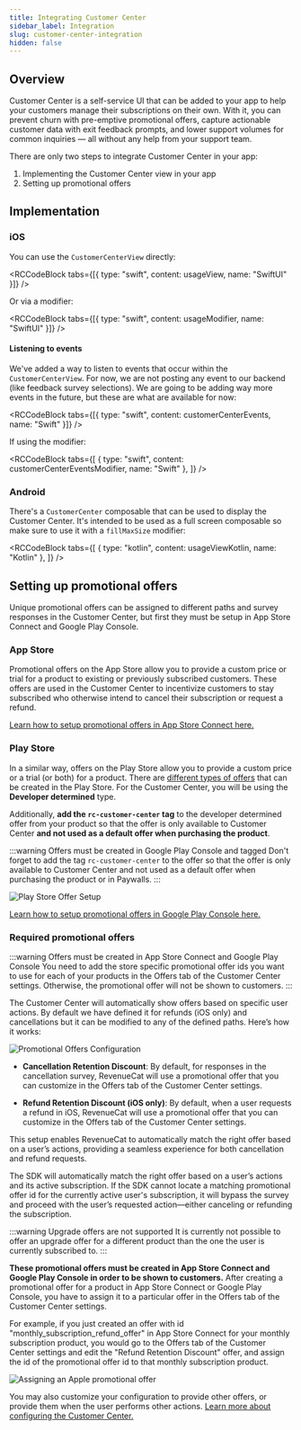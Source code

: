 ```yaml
---
title: Integrating Customer Center
sidebar_label: Integration
slug: customer-center-integration
hidden: false
---
```



<YouTubeEmbed videoId="yraB5gQCUPE" title="Integrating the Customer Center" />

## Overview

Customer Center is a self-service UI that can be added to your app to help your customers manage their subscriptions on their own. With it, you can prevent churn with pre-emptive promotional offers, capture actionable customer data with exit feedback prompts, and lower support volumes for common inquiries — all without any help from your support team.

There are only two steps to integrate Customer Center in your app:

1. Implementing the Customer Center view in your app
2. Setting up promotional offers

## Implementation

### iOS

You can use the `CustomerCenterView` directly:


<RCCodeBlock tabs={[{ type: "swift", content: usageView, name: "SwiftUI" }]} />

Or via a modifier:


<RCCodeBlock
  tabs={[{ type: "swift", content: usageModifier, name: "SwiftUI" }]}
/>

#### Listening to events

We've added a way to listen to events that occur within the `CustomerCenterView`. For now, we are not posting any event to our backend (like feedback survey selections). We are going to be adding way more events in the future, but these are what are available for now:


<RCCodeBlock
  tabs={[{ type: "swift", content: customerCenterEvents, name: "Swift" }]}
/>

If using the modifier:


<RCCodeBlock
  tabs={[
    { type: "swift", content: customerCenterEventsModifier, name: "Swift" },
  ]}
/>

### Android

There's a `CustomerCenter` composable that can be used to display the Customer Center. It's intended to be used as a full screen composable so make sure to use it with a `fillMaxSize` modifier:


<RCCodeBlock
  tabs={[
    { type: "kotlin", content: usageViewKotlin, name: "Kotlin" },
  ]}
/>

## Setting up promotional offers

Unique promotional offers can be assigned to different paths and survey responses in the Customer Center, but first they must be setup in App Store Connect and Google Play Console.

### App Store

Promotional offers on the App Store allow you to provide a custom price or trial for a product to existing or previously subscribed customers. These offers are used in the Customer Center to 
incentivize customers to stay subscribed who otherwise intend to cancel their subscription or request a refund.

[Learn how to setup promotional offers in App Store Connect here.](/subscription-guidance/subscription-offers/ios-subscription-offers#promotional-offers)

### Play Store

In a similar way, offers on the Play Store allow you to provide a custom price or a trial (or both) for a product. There are [different types of offers](/subscription-guidance/subscription-offers/google-play-offers#eligibility-criteria) that can be created in the Play Store. For the Customer Center, you will be using the **Developer determined** type.

Additionally, **add the `rc-customer-center` tag** to the developer determined offer from your product so that the offer is only available to Customer Center **and not used as a default offer when purchasing the product**. 

:::warning Offers must be created in Google Play Console and tagged
Don't forget to add the tag `rc-customer-center` to the offer so that the offer is only available to Customer Center and not used as a default offer when purchasing the product or in Paywalls.
:::

![Play Store Offer Setup](/images/customer-center/play-store-offer.png)

[Learn how to setup promotional offers in Google Play Console here.](/subscription-guidance/subscription-offers/google-play-offers#promotional-offers)

### Required promotional offers

:::warning Offers must be created in App Store Connect and Google Play Console
You need to add the store specific promotional offer ids you want to use for each of your products in the Offers tab of the Customer Center settings. Otherwise, the promotional offer will not be shown to customers.
:::

The Customer Center will automatically show offers based on specific user actions. By default we have defined it for refunds (iOS only) and cancellations but it can be modified to any of the defined paths. Here’s how it works:

![Promotional Offers Configuration](/images/customer-center-promo-offers-config.png)

- **Cancellation Retention Discount**: By default, for responses in the cancellation survey, RevenueCat will use a promotional offer that you can customize in the Offers tab of the Customer Center settings.

- **Refund Retention Discount (iOS only)**: By default, when a user requests a refund in iOS, RevenueCat will use a promotional offer that you can customize in the Offers tab of the Customer Center settings.

This setup enables RevenueCat to automatically match the right offer based on a user’s actions, providing a seamless experience for both cancellation and refund requests.

The SDK will automatically match the right offer based on a user’s actions and its active subscription. If the SDK cannot locate a matching promotional offer id for the currently active user's subscription, it will bypass the survey and proceed with the user’s requested action—either canceling or refunding the subscription.

:::warning Upgrade offers are not supported
It is currently not possible to offer an upgrade offer for a different product than the one the user is currently subscribed to.
:::

**These promotional offers must be created in App Store Connect and Google Play Console in order to be shown to customers.** After creating a promotional offer for a product in App Store Connect or Google Play Console, you have to assign it to a particular offer in the Offers tab of the Customer Center settings.

For example, if you just created an offer with id "monthly_subscription_refund_offer" in App Store Connect for your monthly subscription product, you would go to the Offers tab of the Customer Center settings and edit the "Refund Retention Discount" offer, and assign the id of the promotional offer id to that monthly subscription product.

![Assigning an Apple promotional offer](/images/customer-center-assign-promo-offer.png)

You may also customize your configuration to provide other offers, or provide them when the user performs other actions. [Learn more about configuring the Customer Center.](/tools/customer-center/customer-center-configuration)
